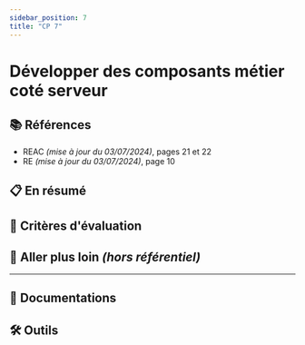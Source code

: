 ```yaml
---
sidebar_position: 7
title: "CP 7"
---
```



# Développer des composants métier coté serveur

## 📚 Références

- REAC _(mise à jour du 03/07/2024)_, pages 21 et 22
- RE _(mise à jour du 03/07/2024)_, page 10

## 📋 En résumé

## 🎯 Critères d'évaluation

## 🤯 Aller plus loin _(hors référentiel)_

---

## 🧠 Documentations

## 🛠️ Outils
